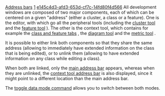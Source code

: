 [[Property:title|Address bars]]
[[Property:weight|1]]
[[Property:uuid|e145c4d3-afd3-653d-cf7c-14fd80f4d566]]
All development windows are composed of two major components, each of which can be centered on a given "address" (either a cluster, a class or a feature). One is the editor, with which go all the peripheral tools (including the [[Cluster tool|cluster tool]]  and the [[Feature tool|feature tool]] ). The other is the context tool, which contains for example the [[Formatters: Introduction|class and feature tabs]] , the [[Diagram tool|diagram tool]]  and the [[Metric tool: Introduction|metric tool]] . 

It is possible to either link both components so that they share the same address (allowing to immediately have extended information on the class that is being edited), or to unlink them (allowing to have extended information on any class while editing a class).

When both are linked, only the [[Main address bar|main address bar]]  appears, whereas when they are unlinked, the [[Context tool address bar|context tool address bar]]  is also displayed, since it might point to a different location than the main address bar. 

The [[Change data share mode|toggle data mode command]]  allows you to switch between both modes. 

{{seealso|<br/>
[[Development Window Preferences|Change the default data sharing]]  }}





